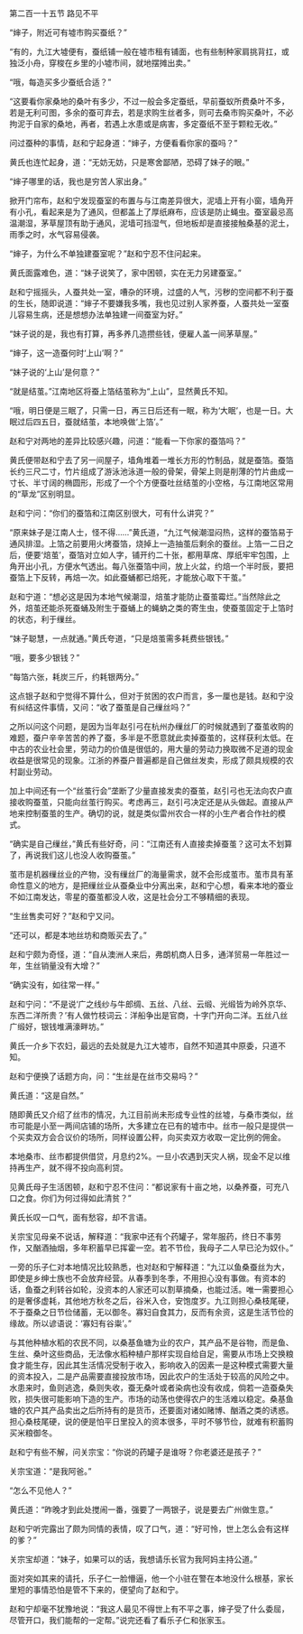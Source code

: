 

第二百一十五节 路见不平

“婶子，附近可有墟市购买蚕纸？”

“有的，九江大墟便有，蚕纸铺一般在墟市租有铺面，也有些制种家肩挑背扛，或独泛小舟，穿梭在乡里的小墟市间，就地摆摊出卖。”

“哦，每造买多少蚕纸合适？”

“这要看你家桑地的桑叶有多少，不过一般会多定蚕纸，早前蚕蚁所费桑叶不多，若是无利可图，多余的蚕可弃去，若是求购生丝者多，则可去桑市购买桑叶，不必拘泥于自家的桑地，再者，若遇上水患或是病害，多定蚕纸不至于颗粒无收。”

问过蚕种的事情，赵和宁起身道：“婶子，方便看看你家的蚕吗？”

黄氏也连忙起身，道：“无妨无妨，只是寒舍鄙陋，恐碍了妹子的眼。”

“婶子哪里的话，我也是穷苦人家出身。”

掀开门帘布，赵和宁发现蚕室的布置与与江南差异很大，泥墙上开有小窗，墙角开有小孔，看起来是为了通风，但都盖上了厚纸麻布，应该是防止蝇虫。蚕室最忌高温潮湿，茅草屋顶有助于通风，泥墙可挡湿气，但地板却是直接接触桑基的泥土，雨季之时，水气容易侵袭。

“婶子，为什么不单独建蚕室呢？”赵和宁忍不住问起来。

黄氏面露难色，道：“妹子说笑了，家中困顿，实在无力另建蚕室。”

赵和宁摇摇头，人蚕共处一室，嘈杂的环境，过盛的人气，污秽的空间都不利于蚕的生长，随即说道：“婶子不要嫌我多嘴，我也见过别人家养蚕，人蚕共处一室蚕儿容易生病，还是想想办法单独建一间蚕室为好。”

“妹子说的是，我也有打算，再多养几造攒些钱，便雇人盖一间茅草屋。”

“婶子，这一造蚕何时‘上山’啊？”

“妹子说的‘上山’是何意？”

“就是结茧。”江南地区将蚕上箔结茧称为“上山”，显然黄氏不知。

“哦，明日便是三眠了，只需一日，再三日后还有一眠，称为‘大眠’，也是一日。大眠过后四五日，蚕就结茧，本地唤做‘上箔’。”

赵和宁对两地的差异比较感兴趣，问道：“能看一下你家的蚕箔吗？”

黄氏便带赵和宁去了另一间屋子，墙角堆着一堆长方形的竹制品，就是蚕箔。蚕箔长约三尺二寸，竹片组成了游泳池泳道一般的骨架，骨架上则是削薄的竹片曲成一寸长、半寸阔的椭圆形，形成了一个个方便蚕吐丝结茧的小空格，与江南地区常用的“草龙”区别明显。

赵和宁问：“你们的蚕箔和江南区别很大，可有什么讲究？”

“原来妹子是江南人士，怪不得……”黄氏道，“九江气候潮湿闷热，这样的蚕箔易于通风排湿。上箔之前要用火烤蚕箔，烧掉上一造抽茧后剩余的蚕丝。上箔一二日之后，便要‘焙茧’，蚕箔对立如人字，铺开约二十张，都用草席、厚纸牢牢包围，上角开出小孔，方便水气透出。每八张蚕箔中间，放上火盆，约焙一个半时辰，要把蚕箔上下反转，再焙一次。如此蚕蛹都已焙死，才能放心取下干茧。”

赵和宁道：“想必这是因为本地气候潮湿，焙茧才能防止蚕茧霉烂。”当然除此之外，焙茧还能杀死蚕蛹及附生于蚕蛹上的蝇蚋之类的寄生虫，使蚕茧固定于上箔时的状态，利于缫丝。

“妹子聪慧，一点就通。”黄氏夸道，“只是焙茧需多耗费些银钱。”

“哦，要多少银钱？”

“每箔六张，耗炭三斤，约耗银两分。”

这点银子赵和宁觉得不算什么，但对于贫困的农户而言，多一厘也是钱。赵和宁没有纠结这件事情，又问：“收了蚕茧是自己缫丝吗？”

之所以问这个问题，是因为当年赵引弓在杭州办缫丝厂的时候就遇到了蚕茧收购的难题，蚕户辛辛苦苦的养了蚕，多半是不愿意就此卖掉蚕茧的，这样获利太低。在中古的农业社会里，劳动力的价值是很低的，用大量的劳动力换取微不足道的现金收益是很常见的现象。江浙的养蚕户普遍都是自己做丝发卖，形成了颇具规模的农村副业劳动。

加上中间还有一个“丝茧行会”垄断了少量直接发卖的蚕茧，赵引弓也无法向农户直接收购蚕茧，只能向丝茧行购买。考虑再三，赵引弓决定还是从头做起。直接从产地来控制蚕茧的生产。确切的说，就是类似雷州农合一样的小生产者合作社的模式。

“确实是自己缫丝，”黄氏有些好奇，问：“江南还有人直接卖掉蚕茧？这可太不划算了，再说我们这儿也没人收购蚕茧。”

茧市是机器缫丝业的产物，没有缫丝厂的海量需求，就不会形成茧市。茧市具有革命性意义的地方，是把缫丝业从蚕桑业中分离出来，赵和宁心想，看来本地的蚕业不如江南发达，零星的蚕茧都没人收，这是社会分工不够精细的表现。

“生丝售卖可好？”赵和宁又问。

“还可以，都是本地丝坊和商贩买去了。”

赵和宁颇为奇怪，道：“自从澳洲人来后，弗朗机商人日多，通洋贸易一年胜过一年，生丝销量没有大增？”

“确实没有，如往常一样。”

赵和宁问：“不是说‘广之线纱与牛郎绸、五丝、八丝、云缎、光缎皆为岭外京华、东西二洋所贵？’有人做竹枝词云：洋船争出是官商，十字门开向二洋。五丝八丝广缎好，银钱堆满濠畔坊。”

黄氏一介乡下农妇，最远的去处就是九江大墟市，自然不知道其中原委，只道不知。

赵和宁便换了话题方向，问：“生丝是在丝市交易吗？”

黄氏道：“这是自然。”

随即黄氏又介绍了丝市的情况，九江目前尚未形成专业性的丝墟，与桑市类似，丝市可能是小至一两间店铺的场所，大多建立在已有的墟市中。丝市一般只是提供一个买卖双方会合议价的场所，同样设置公秤，向买卖双方收取一定比例的佣金。

本地桑市、丝市都提供借贷，月息约2%。一旦小农遇到天灾人祸，现金不足以维持再生产，就不得不投向高利贷。

见黄氏母子生活困顿，赵和宁忍不住问：“都说家有十亩之地，以桑养蚕，可充八口之食。你们为何过得如此清贫？”

黄氏长叹一口气，面有愁容，却不言语。

关宗宝见母亲不说话，解释道：“我家中还有个药罐子，常年服药，终日不事劳作，又酗酒抽烟，多年积蓄早已挥霍一空。若不节俭，我母子二人早已沦为奴仆。”

一旁的乐子仁对本地情况比较熟悉，也对赵和宁解释道：“九江以鱼桑蚕丝为大，即使是乡绅士族也不会放弃经营。从春季到冬季，不用担心没有事做。有资本的话，鱼蚕之利转谷如轮，没资本的人家还可以割草摘桑，也能过活。唯一需要担心的是奢侈虚耗，其他地方秋冬之后，谷米入仓，安饱度岁。九江则担心桑枝尾硬，不于蚕桑之日节俭储蓄，无以御冬。寡妇自食其力，反而有余资，这是生活节俭的缘故。所以谚语说：‘寡妇有谷粜’。”

与其他种植水稻的农民不同，以桑基鱼塘为业的农户，其产品不是谷物，而是鱼、生丝、桑叶这些商品，无法像水稻种植户那样实现自给自足，需要从市场上交换粮食才能生存，因此其生活情况受制于收入，影响收入的因素一是这种模式需要大量的资本投入，二是产品需要直接投放市场，因此农户的生活处于较高的风险之中。水患来时，鱼则逃逸，桑则失收，蚕无桑叶或者染病也没有收成，倘若一造蚕桑失败，损失很可能影响下造的生产。市场的动荡也使得农户的生活难以稳定。桑基鱼塘的农户其产品卖出之后所持有的是货币，还要面对诸如赌博、酗酒之类的诱惑。担心桑枝尾硬，说的便是怕平日里投入的资本很多，平时不够节俭，就难有积蓄购买米粮御冬。

赵和宁有些不解，问关宗宝：“你说的药罐子是谁呀？你老婆还是孩子？”

关宗宝道：“是我阿爸。”

“怎么不见他人？”

黄氏道：“昨晚才到此处搅闹一番，强要了一两银子，说是要去广州做生意。”

赵和宁听完露出了颇为同情的表情，叹了口气，道：“好可怜，世上怎么会有这样的爹？”

关宗宝却道：“妹子，如果可以的话，我想请乐长官为我阿妈主持公道。”

面对突如其来的请托，乐子仁一脸懵逼，他一个小驻在警在本地没什么根基，家长里短的事情恐怕是管不下来的，便望向了赵和宁。

赵和宁却毫不犹豫地说：“我这人最见不得世上有不平之事，婶子受了什么委屈，尽管开口，我们能帮的一定帮。”说完还看了看乐子仁和张家玉。

